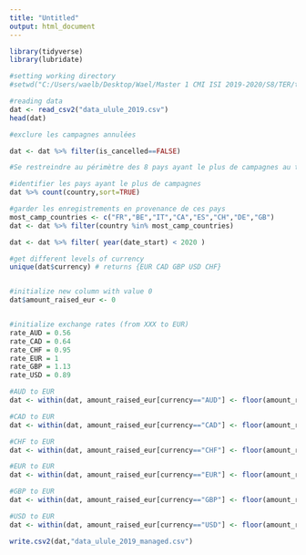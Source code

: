 ```yaml
---
title: "Untitled"
output: html_document
---
```


```r
library(tidyverse)
library(lubridate)

#setting working directory
#setwd("C:/Users/waelb/Desktop/Wael/Master 1 CMI ISI 2019-2020/S8/TER/tidy/mini_proj")

#reading data
dat <- read_csv2("data_ulule_2019.csv")
head(dat)
```




```r
#exclure les campagnes annulées

dat <- dat %>% filter(is_cancelled==FALSE)

```

```r
#Se restreindre au périmètre des 8 pays ayant le plus de campagnes au total

#identifier les pays ayant le plus de campagnes
dat %>% count(country,sort=TRUE)

#garder les enregistrements en provenance de ces pays
most_camp_countries <- c("FR","BE","IT","CA","ES","CH","DE","GB")
dat <- dat %>% filter(country %in% most_camp_countries)

```

```r


dat <- dat %>% filter( year(date_start) < 2020 )

```

  
```r

#get different levels of currency
unique(dat$currency) # returns {EUR CAD GBP USD CHF}


#initialize new column with value 0
dat$amount_raised_eur <- 0


#initialize exchange rates (from XXX to EUR)
rate_AUD = 0.56
rate_CAD = 0.64
rate_CHF = 0.95
rate_EUR = 1
rate_GBP = 1.13
rate_USD = 0.89

#AUD to EUR
dat <- within(dat, amount_raised_eur[currency=="AUD"] <- floor(amount_raised[currency=="AUD"] * rate_AUD))

#CAD to EUR
dat <- within(dat, amount_raised_eur[currency=="CAD"] <- floor(amount_raised[currency=="CAD"] * rate_CAD))

#CHF to EUR
dat <- within(dat, amount_raised_eur[currency=="CHF"] <- floor(amount_raised[currency=="CHF"] * rate_CHF))

#EUR to EUR
dat <- within(dat, amount_raised_eur[currency=="EUR"] <- floor(amount_raised[currency=="EUR"] * rate_EUR))

#GBP to EUR
dat <- within(dat, amount_raised_eur[currency=="GBP"] <- floor(amount_raised[currency=="GBP"] * rate_GBP))

#USD to EUR
dat <- within(dat, amount_raised_eur[currency=="USD"] <- floor(amount_raised[currency=="USD"] * rate_USD))

```

```r
write.csv2(dat,"data_ulule_2019_managed.csv")
```
